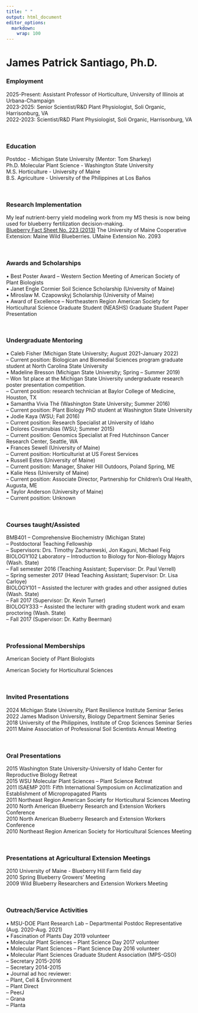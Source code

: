```yaml
---
title: " "
output: html_document
editor_options: 
  markdown: 
    wrap: 100
---
```


# James Patrick Santiago, Ph.D.

### Employment

2025-Present: Assistant Professor of Horticulture, University of Illinois at Urbana-Champaign<br>
2023-2025: Senior Scientist/R&D Plant Physiologist, Soli Organic, Harrisonburg, VA<br> 2022-2023:
Scientist/R&D Plant Physiologist, Soli Organic, Harrisonburg, VA<br>

<br>

### Education

Postdoc - Michigan State University (Mentor: Tom Sharkey)<br> Ph.D. Molecular Plant Science -
Washington State University <br> M.S. Horticulture - University of Maine <br> B.S. Agriculture -
University of the Philippines at Los Baños <br>

<br>

### Research Implementation

My leaf nutrient-berry yield modeling work from my MS thesis is now being used for blueberry
fertilization decision-making. <br> [Blueberry Fact Sheet No. 223
(2013)](https://extension.umaine.edu/blueberries/factsheets/production/interpreting-your-leaf-analysis-results/)
The University of Maine Cooperative Extension: Maine Wild Blueberries. UMaine Extension No. 2093

<br>

### Awards and Scholarships

• Best Poster Award – Western Section Meeting of American Society of Plant Biologists <br> • Janet
Engle Cormier Soil Science Scholarship (University of Maine) <br> • Miroslaw M. Czapowskyj
Scholarship (University of Maine) <br> • Award of Excellence – Northeastern Region American Society
for Horticultural Science Graduate Student (NEASHS) Graduate Student Paper Presentation

<br>

### Undergraduate Mentoring

• Caleb Fisher (Michigan State University; August 2021-January 2022) <br> -- Current position:
Biologican and Biomedial Sciences program graduate student at North Carolina State University <br> •
Madeline Bresson (Michigan State University; Spring – Summer 2019) <br> -- Won 1st place at the
Michigan State University undergraduate research poster presentation competition. <br> -- Current
position: research technician at Baylor College of Medicine, Houston, TX <br> • Samantha Vivia Thé
(Washington State University; Summer 2016) <br> -- Current position: Plant Biology PhD student at
Washington State University <br> • Jodie Kaya (WSU; Fall 2016) <br> -- Current position: Research
Specialist at University of Idaho <br> • Dolores Covarrubias (WSU; Summer 2015) <br> -- Current
position: Genomics Specialist at Fred Hutchinson Cancer Research Center, Seattle, WA <br> • Frances
Sewell (University of Maine) <br> -- Current position: Horticulturist at US Forest Services <br> •
Russell Estes (University of Maine) <br> -- Current position: Manager, Shaker Hill Outdoors, Poland
Spring, ME <br> • Kalie Hess (University of Maine) <br> -- Current position: Associate Director,
Partnership for Children’s Oral Health, Augusta, ME <br> • Taylor Anderson (University of Maine)
<br> -- Current position: Unknown <br>

<br>

### Courses taught/Assisted

BMB401 – Comprehensive Biochemistry (Michigan State) <br> -- Postdoctoral Teaching Fellowship <br>
-- Supervisors: Drs. Timothy Zacharewski, Jon Kaguni, Michael Feig <br> BIOLOGY102 Laboratory –
Introduction to Biology for Non-Biology Majors (Wash. State) <br> -- Fall semester 2016 (Teaching
Assistant; Supervisor: Dr. Paul Verrell) <br> -- Spring semester 2017 (Head Teaching Assistant;
Supervisor: Dr. Lisa Carloye) <br> BIOLOGY101 – Assisted the lecturer with grades and other assigned
duties (Wash. State) <br> -- Fall 2017 (Supervisor: Dr. Kevin Turner) <br> BIOLOGY333 – Assisted the
lecturer with grading student work and exam proctoring (Wash. State) <br> -- Fall 2017 (Supervisor:
Dr. Kathy Beerman) <br>

<br>

### Professional Memberships

American Society of Plant Biologists

American Society for Horticultural Sciences

<br>

### Invited Presentations

2024 Michigan State University, Plant Resilience Institute Seminar Series <br> 2022 James Madison
University, Biology Department Seminar Series <br> 2018 University of the Philippines, Institute of
Crop Sciences Seminar Series <br> 2011 Maine Association of Professional Soil Scientists Annual
Meeting <br>

<br>

### Oral Presentations

2015 Washington State University-University of Idaho Center for Reproductive Biology Retreat <br>
2015 WSU Molecular Plant Sciences – Plant Science Retreat <br> 2011 ISAEMP 2011: Fifth International
Symposium on Acclimatization and Establishment of Micropropagated Plants <br> 2011 Northeast Region
American Society for Horticultural Sciences Meeting <br> 2010 North American Blueberry Research and
Extension Workers Conference <br> 2010 North American Blueberry Research and Extension Workers
Conference <br> 2010 Northeast Region American Society for Horticultural Sciences Meeting <br>

<br>

### Presentations at Agricultural Extension Meetings

2010 University of Maine - Blueberry Hill Farm field day <br> 2010 Spring Blueberry Growers’ Meeting
<br> 2009 Wild Blueberry Researchers and Extension Workers Meeting <br>

<br>

### Outreach/Service Activities

• MSU-DOE Plant Research Lab – Departmental Postdoc Representative (Aug. 2020-Aug. 2021) <br> •
Fascination of Plants Day 2019 volunteer <br> • Molecular Plant Sciences – Plant Science Day 2017
volunteer <br> • Molecular Plant Sciences – Plant Science Day 2016 volunteer <br> • Molecular Plant
Sciences Graduate Student Association (MPS-GSO) <br> -- Secretary 2015-2016 <br> -- Secretary
2014-2015 <br> • Journal ad hoc reviewer: <br> -- Plant, Cell & Environment <br> -- Plant Direct
<br> -- PeerJ <br> -- Grana <br> -- Planta <br>
